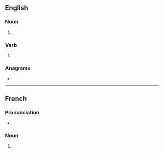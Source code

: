 ==English==

===Noun===
{{head|en|noun form}}

# {{plural of|en|chevron}}

===Verb===
{{head|en|verb form}}

# {{en-third-person singular of|chevron}}

===Anagrams===
* {{anagrams|en|a=cehnorsv|Chernovs}}

----

==French==

===Pronunciation===
* {{audio|fr|LL-Q150 (fra)-Lyokoï-chevrons.wav|Audio}}

===Noun===
{{head|fr|noun form|g=m}}

# {{plural of|fr|chevron}}